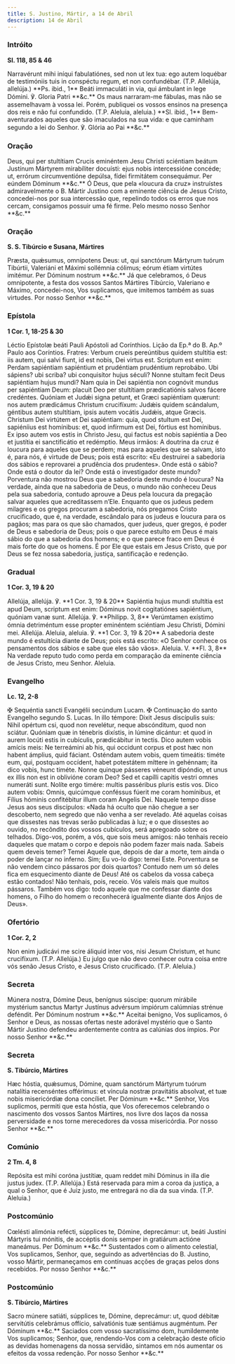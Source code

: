 ```yaml
---
title: S. Justino, Mártir, a 14 de Abril
description: 14 de Abril
---
```


### Intróito

**Sl. 118, 85 & 46**

<div class="side-by-side not-content">
  <span>
    Narravérunt mihi iníqui fabulatiónes, sed non ut lex tua: ego autem loquébar
    de testimóniis tuis in conspéctu regum, et non confundébar. (T.P. Allelúja,
    allelúja.) **Ps. ibid., 1** Beáti immaculáti in via, qui ámbulant in lege
    Dómini. ℣. Gloria Patri **&c.**
  </span>
  <span>
    Os maus narraram-me fábulas, mas não se assemelhavam à vossa lei. Porém,
    publiquei os vossos ensinos na presença dos reis e não fui confundido. (T.P.
    Aleluia, aleluia.) **Sl. ibid., 1** Bem-aventurados aqueles que são
    imaculados na sua vida: e que caminham segundo a lei do Senhor. ℣. Glória ao
    Pai **&c.**
  </span>
</div>

### Oração

<div class="side-by-side not-content">
  <span>
    Deus, qui per stultítiam Crucis eminéntem Jesu Christi sciéntiam beátum
    Justínum Mártyrem mirabíliter docuísti: ejus nobis intercessióne concéde;
    ut, errórum circumventióne depúlsa, fídei firmitátem consequámur. Per eúndem
    Dóminum **&c.**
  </span>
  <span>
    Ó Deus, que pela «loucura da cruz» instruístes admiravelmente o B. Mártir
    Justino com a eminente ciência de Jesus Cristo, concedei-nos por sua
    intercessão que, repelindo todos os erros que nos cercam, consigamos possuir
    uma fé firme. Pelo mesmo nosso Senhor **&c.**
  </span>
</div>

### Oração

**S. S. Tibúrcio e Susana, Mártires**

<div class="side-by-side not-content">
  <span>
    Præsta, quǽsumus, omnípotens Deus: ut, qui sanctórum Mártyrum tuórum
    Tibúrtii, Valeriáni et Máximi sollémnia cólimus; eórum étiam virtútes
    imitémur. Per Dóminum nostrum **&c.**
  </span>
  <span>
    Já que celebramos, ó Deus omnipotente, a festa dos vossos Santos Mártires
    Tibúrcio, Valeriano e Máximo, concedei-nos, Vos suplicamos, que imitemos
    também as suas virtudes. Por nosso Senhor **&c.**
  </span>
</div>

### Epístola

**1 Cor. 1, 18-25 & 30**

<div class="side-by-side not-content">
  <span>
    Léctio Epístolæ beáti Pauli Apóstoli ad Corínthios.
  </span>
  <span>
    Lição da Ep.ª do B. Ap.º Paulo aos Coríntios.
  </span>
  <span>
    Fratres: Verbum crueis pereúntibus quidem stultítia est: iis autem, qui
    salvi fiunt, id est nobis, Dei virtus est. Scriptum est enim: Perdam
    sapiéntiam sapiéntium et prudéntiam prudéntium reprobábo. Ubi sápiens? ubi
    scriba? ubi conquisítor hujus séculi? Nonne stultam fecit Deus sapiéntiam
    hujus mundi? Nam quia in Dei sapiéntia non cognóvit mundus per sapiéntiam
    Deum: placuit Deo per stultítiam prædicatiónis salvos fácere credéntes.
    Quóniam et Judǽi signa petunt, et Græci sapiéntiam quærunt: nos autem
    prædicámus Christum crucifíxum: Judǽis quidem scándalum, géntibus autem
    stultítiam, ipsis autem vocátis Judǽis, atque Græcis. Christum Dei virtútem
    et Dei sapiéntiam: quia, quod stultum est Dei, sapiéníius est homínibus: et,
    quod infírmum est Dei, fórtius est homínibus. Ex ipso autem vos estis in
    Christo Jesu, qui factus est nobis sapiéntia a Deo et justítia ei
    sanctificátio et redémptio.
  </span>
  <span>
    Meus irmãos: A doutrina da cruz é loucura para aqueles que se perdem; mas
    para aqueles que se salvam, isto é, para nós, é virtude de Deus; pois está
    escrito: «Eu destruirei a sabedoria dos sábios e reprovarei a prudência dos
    prudentes». Onde está o sábio? Onde está o doutor da lei? Onde está o
    investigador deste mundo? Porventura não mostrou Deus que a sabedoria deste
    mundo é loucura? Na verdade, ainda que na sabedoria de Deus, o mundo não
    conheceu Deus pela sua sabedoria, contudo aprouve a Deus pela loucura da
    pregação salvar aqueles que acreditassem n’Ele. Enquanto que os judeus pedem
    milagres e os gregos procuram a sabedoria, nós pregamos Cristo crucificado,
    que é, na verdade, escândalo para os judeus e loucura para os pagãos; mas
    para os que são chamados, quer judeus, quer gregos, é poder de Deus e
    sabedoria de Deus; pois o que parece estulto em Deus é mais sábio do que a
    sabedoria dos homens; e o que parece fraco em Deus é mais forte do que os
    homens. É por Ele que estais em Jesus Cristo, que por Deus se fez nossa
    sabedoria, justiça, santificação e redenção.
  </span>
</div>

### Gradual

**1 Cor. 3, 19 & 20**

<div class="side-by-side not-content">
  <span>
    Allelúja, allelúja. ℣. **1 Cor. 3, 19 & 20** Sapiéntia hujus mundi stultítia
    est apud Deum, scriptum est enim: Dóminus novit cogitatiónes sapiéntium,
    quóniam vanæ sunt. Allelúja. ℣. **Philipp. 3, 8** Verúmtamen exístimo ómnia
    detriméntum esse propter eminéntem sciéntiam Jesu Christi, Dómini mei.
    Allelúja.
  </span>
  <span>
    Aleluia, aleluia. ℣. **1 Cor. 3, 19 & 20** A sabedoria deste mundo é
    estultícia diante de Deus; pois está escrito: «O Senhor conhece os
    pensamentos dos sábios e sabe que eles são vãos». Aleluia. V. **Fl. 3, 8**
    Na verdade reputo tudo como perda em comparação da eminente ciência de Jesus
    Cristo, meu Senhor. Aleluia.
  </span>
</div>

### Evangelho

**Lc. 12, 2-8**

<div class="side-by-side not-content">
  <span>
    <span class="text-red-500">✠</span> Sequéntia sancti Evangélii secúndum
    Lucam.
  </span>
  <span>
    <span class="text-red-500">✠</span> Continuação do santo Evangelho segundo
    S. Lucas.
  </span>
  <span>
    In illo témpore: Dixit Jesus discípulis suis: Nihil opértum csi, quod non
    revelétur, neque abscónditum, quod non sciátur. Quóniam quæ in ténebris
    dixístis, in lúmine dicántur: et quod in aurem locúti estis in cubículis,
    prædicábitur in tectis. Dico autem vobis amícis meis: Ne terreámini ab his,
    qui occidunt corpus et post hæc non habent ámplius, quid fáciant. Osténdam
    autem vobis, quem timeátis: timéte eum, qui, postquam occídent, habet
    potestátem míttere in gehénnam; ita dico vobis, hunc timéte. Nonne quinque
    pásseres véneunt dipóndio, et unus ex illis non est in oblivióne coram Deo?
    Sed et capílli capitis vestri omnes numeráti sunt. Nolíte ergo timére:
    multis passéribus pluris estis vos. Dico autem vobis: Omnis, quicúmque
    conféssus fúerit me coram homínibus, et Fílius hóminis confitébitur illum
    coram Angelis Dei.
  </span>
  <span>
    Naquele tempo disse Jesus aos seus discípulos: «Nada há oculto que não
    chegue a ser descoberto, nem segredo que não venha a ser revelado. Até
    aquelas coisas que dissestes nas trevas serão publicadas à luz; e o que
    dissestes ao ouvido, no recôndito dos vossos cubículos, será apregoado sobre
    os telhados. Digo-vos, porém, a vós, que sois meus amigos: não tenhais
    receio daqueles que matam o corpo e depois não podem fazer mais nada. Sabeis
    quem deveis temer? Temei Aquele que, depois de dar a morte, tem ainda o
    poder de lançar no inferno. Sim; Eu vo-lo digo: temei Este. Porventura se
    não vendem cinco pássaros por dois quartos? Contudo nem um só deles fica em
    esquecimento diante de Deus! Até os cabelos da vossa cabeça estão contados!
    Não tenhais, pois, receio. Vós valeis mais que muitos pássaros. Também vos
    digo: todo aquele que me confessar diante dos homens, o Filho do homem o
    reconhecerá igualmente diante dos Anjos de Deus».
  </span>
</div>

### Ofertório

**1 Cor. 2, 2**

<div class="side-by-side not-content">
  <span>
    Non enim judicávi me scire áliquid inter vos, nisi Jesum Christum, et hunc
    crucifíxum. (T.P. Allelúja.)
  </span>
  <span>
    Eu julgo que não devo conhecer outra coisa entre vós senão Jesus Cristo, e
    Jesus Cristo crucificado. (T.P. Aleluia.)
  </span>
</div>

### Secreta

<div class="side-by-side not-content">
  <span>
    Múnera nostra, Dómine Deus, benígnus súscipe: quorum mirábile mystérium
    sanctus Martyr Justínus advérsum impiórum calúmnias strénue deféndit. Per
    Dóminum nostrum **&c.**
  </span>
  <span>
    Aceitai benigno, Vos suplicamos, ó Senhor e Deus, as nossas ofertas neste
    adorável mystério que o Santo Mártir Justino defendeu ardentemente contra as
    calúnias dos ímpios. Por nosso Senhor **&c.**
  </span>
</div>

### Secreta

**S. Tibúrcio, Mártires**

<div class="side-by-side not-content">
  <span>
    Hæc hóstia, quǽsumus, Dómine, quam sanctórum Mártyrum tuórum natalítia
    recenséntes offérimus: et víncula nostræ pravitátis absolvat, et tuæ nobis
    misericórdiæ dona concíliet. Per Dóminum **&c.**
  </span>
  <span>
    Senhor, Vos suplicmos, permiti que esta hóstia, que Vos oferecemos
    celebrando o nascimento dos vossos Santos Mártires, nos livre dos laços da
    nossa perversidade e nos torne merecedores da vossa misericórdia. Por nosso
    Senhor **&c.**
  </span>
</div>

### Comúnio

**2 Tm. 4, 8**

<div class="side-by-side not-content">
  <span>
    Repósita est mihi coróna justítiæ, quam reddet mihi Dóminus in illa die
    justus judex. (T.P. Allelúja.)
  </span>
  <span>
    Está reservada para mim a coroa da justiça, a qual o Senhor, que é Juiz
    justo, me entregará no dia da sua vinda. (T.P. Aleluia.)
  </span>
</div>

### Postcomúnio

<div class="side-by-side not-content">
  <span>
    Cœlésti alimónia refécti, súpplices te, Dómine, deprecámur: ut, beáti
    Justíni Mártyris tui mónitis, de accéptis donis semper in gratiárum actióne
    maneámus. Per Dóminum **&c.**
  </span>
  <span>
    Sustentados com o alimento celestial, Vos suplicamos, Senhor, que, seguindo
    as advertências do B. Justino, vosso Mártir, permaneçamos em contínuas
    acções de graças pelos dons recebidos. Por nosso Senhor **&c.**
  </span>
</div>

### Postcomúnio

**S. Tibúrcio, Mártires**

<div class="side-by-side not-content">
  <span>
    Sacro múnere satiáti, súpplices te, Dómine, deprecámur: ut, quod débitæ
    servitútis celebrámus offício, salvatiónis tuæ sentiámus augméntum. Per
    Dóminum **&c.**
  </span>
  <span>
    Saciados com vosso sacratíssimo dom, humildemente Vos suplicamos; Senhor,
    que, rendendo-Vos com a celebração deste ofício as devidas homenagens da
    nossa servidão, sintamos em nós aumentar os efeitos da vossa redenção. Por
    nosso Senhor **&c.**
  </span>
</div>

